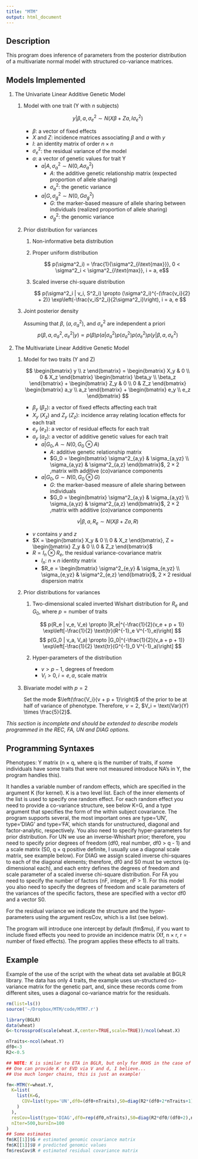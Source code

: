 ```yaml
---
title: "MTM"
output: html_document
---
```


Description
-----------

This program does inference of parameters from the posterior distribution of a multivariate normal model with structured co-variance matrices.

Models Implemented
------------------

1. The Univariate Linear Additive Genetic Model
    1. Model with one trait (Y with $n$ subjects)

        $$ y | \beta, a, \sigma^2_e \sim N(X\beta + Za, I\sigma^2_e) $$

        - $\beta$: a vector of fixed effects
        - $X$ and $Z$: incidence matrices associating $\beta$ and $a$ with $y$
        - $I$: an identity matrix of order $n \times n$
        - $\sigma^2_e$: the residual variance of the model
        - $a$: a vector of genetic values for trait Y
            - $a | A, \sigma^2_a \sim N(0, A\sigma^2_a)$
                - $A$: the additive genetic relationship matrix (expected proportion of allele sharing)
                - $\sigma^2_a$: the genetic variance
            - $a | G, \sigma^2_g \sim N(0, G\sigma^2_g)$
                - $G$: the marker-based measure of allele sharing between individuals (realized proportion of allele sharing)
                - $\sigma^2_g$: the genomic variance
    2. Prior distribution for variances
        1. Non-informative beta distribution
        2. Proper uniform distribution

            $$  p(\sigma^2_i) = \frac{1}{\sigma^2_{i\text{max}}}, 0 < \sigma^2_i < \sigma^2_{i\text{max}}, i = a, e$$
        3. Scaled inverse chi-square distribution

            $$ p(\sigma^2_i | v_i, S^2_i) \propto (\sigma^2_i)^{-(\frac{v_i}{2} + 2)} \exp\left(-\frac{v_iS^2_i}{2\sigma^2_i}\right), i = a, e $$
    3. Joint posterior density

        Assuming that $\beta$, $(a, \sigma^2_a)$, and $\sigma^2_e$ are independent a priori
        $$ p(\beta, a, \sigma^2_a, \sigma^2_e | y) \propto p(\beta) p(a | \sigma^2_a) p(\sigma^2_a) p(\sigma^2_e) p(y | \beta, a, \sigma^2_e) $$
2. The Multivariate Linear Additive Genetic Model
    1. Model for two traits (Y and Z)

        $$ \begin{bmatrix}
             y \\
             z
           \end{bmatrix} = \begin{bmatrix}
             X_y & 0 \\
             0 & X_z
           \end{bmatrix} \begin{bmatrix}
             \beta_y \\
             \beta_z
           \end{bmatrix} + \begin{bmatrix}
             Z_y & 0 \\
             0 & Z_z
           \end{bmatrix} \begin{bmatrix}
             a_y \\
             a_z
           \end{bmatrix} + \begin{bmatrix}
             e_y \\
             e_z
           \end{bmatrix} $$

        - $\beta_y$ ($\beta_z$): a vector of fixed effects affecting each trait
        - $X_y$ ($X_z$) and $Z_y$ ($Z_z$): incidence array relating location effects for each trait
        - $e_y$ ($e_z$): a vector of residual effects for each trait
        - $a_y$ ($a_z$): a vector of additive genetic values for each trait
            - $a | G_0, A \sim N(0, G_0 \otimes A)$
                - $A$: additive genetic relationship matrix
                - $G_0 = \begin{bmatrix}
                    \sigma^2_{a,y} & \sigma_{a,yz} \\
                    \sigma_{a,yz} & \sigma^2_{a,z}
                  \end{bmatrix}$, $2 \times 2$ ,matrix with additive (co)variance components
            - $a | G_0, G \sim N(0, G_0 \otimes G)$
                - $G$: the marker-based measure of allele sharing between individuals
                - $G_0 = \begin{bmatrix}
                    \sigma^2_{a,y} & \sigma_{a,yz} \\
                    \sigma_{a,yz} & \sigma^2_{a,z}
                  \end{bmatrix}$, $2 \times 2$ ,matrix with additive (co)variance components

        $$ v | \beta, a, R_e \sim N(X\beta + Za, R) $$

        - $v$ contains $y$ and $z$
        - $X = \begin{bmatrix}
            X_y & 0 \\
            0 & X_z
          \end{bmatrix}, Z = \begin{bmatrix}
            Z_y & 0 \\
            0 & Z_z
          \end{bmatrix}$
        - $R = I_n \otimes R_e$, the residual variance-covariance matrix
            - $I_n$: $n \times n$ identity matrix
            - $R_e = \begin{bmatrix}
                \sigma^2_{e,y} & \sigma_{e,yz} \\
                \sigma_{e,yz} & \sigma^2_{e,z}
              \end{bmatrix}$, $2 \times 2$ residual dispersion matrix
    2. Prior distributions for variances
        1. Two-dimensional scaled inverted Wishart distribution for $R_e$ and $G_0$, where $p = \text{number of traits}$

            $$ p(R_e | v_e, V_e) \propto |R_e|^{-\frac{1}{2}(v_e + p + 1)} \exp\left[-\frac{1}{2} \text{tr}(R^{-1}_e V^{-1}_e)\right] $$
            $$ p(G_0 | v_a, V_a) \propto |G_0|^{-\frac{1}{2}(v_a + p + 1)} \exp\left[-\frac{1}{2} \text{tr}(G^{-1}_0 V^{-1}_a)\right] $$
        2. Hyper-parameters of the distribution
            - $v > p - 1$, degrees of freedom
            - $V_i > 0, i = e, a$, scale matrix
    3. Bivariate model with $p=2$

        Set the mode $\left(\frac{V_i}{v + p + 1}\right)$ of the prior to be at half of variance of phenotype. Therefore, $v = 2$, $V_i = \text{Var}(Y) \times \frac{5}{2}$.

*This section is incomplete and should be extended to describe models programmed in the REC, FA, UN and DIAG options.*


Programming Syntaxes
--------------------

Phenotypes: Y matrix (n × q, where q is the number of traits, if some individuals have some traits that were not measured introduce NA's in Y, the program handles this).

It handles a variable number of random effects, which are specified in the argument K (for kernel). K is a two level list. Each of the inner elements of the list is used to specify one random effect. For each random effect you need to provide a co-variance structure, see below K=G, and a type argument that specifies the form of the within subject covariance. The program supports several, the most important ones are type='UN', type='DIAG' and type='FA', which stands for unstructured, diagonal and factor-analytic, respectively. You also need to specify hyper-parameters for prior distribution. For UN we use an inverse-Whishart prior; therefore, you need to specify prior degrees of freedom (df0, real number, df0 > q - 1) and a scale matrix (S0, q × q positive definite, I usually use a diagonal scale matrix, see example below). For DIAG we assign scaled inverse chi-squares to each of the diagonal elements; therefore, df0 and S0 must be vectors (q-dimensional each), and each entry defines the degrees of freedom and scale parameter of a scaled inverse chi-square distribution. For FA you need to specify the number of factors (nF, integer, nF > 1). For this model you also need to specify the degrees of freedom and scale parameters of the variances of the specific factors, these are specified with a vector df0 and a vector S0.

For the residual variance we indicate the structure and the hyper-parameters using the argument resCov, which is a list (see below).

The program will introduce one intercept by default (fm$mu), if you want to include fixed effects you need to provide an incidence matrix (Xf, n × r, r = number of fixed effects). The program applies these effects to all traits.

Example
-------

Example of the use of the script with the wheat data set available at BGLR library. The data has only 4 traits, the example uses un-structured co-variance matrix for the genetic part, and, since these records come from different sites, uses a diagonal co-variance matrix for the residuals.

```r
rm(list=ls())
source('~/Dropbox/MTM/code/MTM7.r')

library(BGLR)
data(wheat)
G<-tcrossprod(scale(wheat.X,center=TRUE,scale=TRUE))/ncol(wheat.X)

nTraits<-ncol(wheat.Y)
df0<-3
R2<-0.5

## NOTE: K is similar to ETA in BGLR, but only for RKHS in the case of this program.
## One can provide K or EVD via V and d, I believe...
## Use much longer chains, this is just an example!

fm<-MTM(Y=wheat.Y,
  K=list(
    list(K=G,
      COV=list(type='UN',df0=(df0+nTraits),S0=diag(R2*(df0+2*nTraits+1),nTraits))
    )
  ),
  resCov=list(type='DIAG',df0=rep(df0,nTraits),S0=diag(R2*df0/(df0+2),nTraits)),
  nIter=500,burnIn=100
)
## Some estimates
fm$K[[1]]$G # estimated genomic covariance matrix
fm$K[[1]]$U # predicted genomic values
fm$resCov$R # estimated residual covariance matrix
```